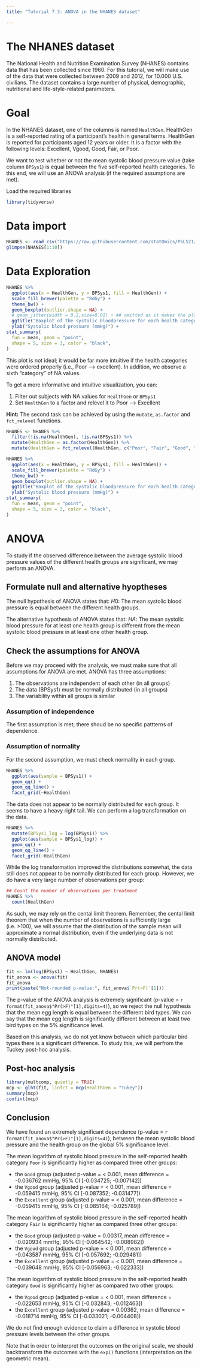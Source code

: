 ```yaml
---
title: "Tutorial 7.3: ANOVA in the NHANES dataset"

---
```


# The NHANES dataset

The National Health and Nutrition Examination Survey (NHANES) contains data
that has been collected since 1960. For this tutorial, we will make use of
the data that were collected between 2009 and 2012, for 10.000 U.S. civilians.
The dataset contains a large number of physical, demographic, nutritional and
life-style-related parameters.

# Goal

In the NHANES dataset, one of the columns is named `HealthGen`.
HealthGen is a self-reported rating of a participant’s health
in general terms. HealthGen is reported for participants aged 12
years or older. It is a factor with the following levels:
Excellent, Vgood, Good, Fair, or Poor.

We want to test whether or not the mean systolic blood pressure
value (take column `BPSys1`) is equal between the five self-reported
health categories. To this end, we will use an ANOVA analysis
(if the required assumptions are met).

Load the required libraries

```r
library(tidyverse)
```

# Data import

```r
NHANES <- read_csv("https://raw.githubusercontent.com/statOmics/PSLS21/data/NHANES.csv")
glimpse(NHANES[1:10])
```

# Data Exploration

```r
NHANES %>%
  ggplot(aes(x = HealthGen, y = BPSys1, fill = HealthGen)) +
  scale_fill_brewer(palette = "RdGy") +
  theme_bw() +
  geom_boxplot(outlier.shape = NA) +
  # geom_jitter(width = 0.2,size=0.01) + ## omitted as it makes the plot messy
  ggtitle("Boxplot of the systolic bloodpressure for each health category") +
  ylab("Systolic blood pressure (mmHg)") +
stat_summary(
  fun = mean, geom = "point",
  shape = 5, size = 3, color = "black",
)
```

This plot is not ideal; it would be far more intuitive if
the health categories were ordered properly (i.e., Poor --> excellent).
In addition, we observe a sixth "category" of NA values.

To get a more informative and intuitive visualization, you can:

1. Filter out subjects with NA values for `HealthGen` or `BPSys1`
2. Set `HealthGen` to a factor and relevel it to Poor --> Excellent

**Hint:** The second task can be achieved by using the `mutate`,
`as.factor` and `fct_relevel` functions.

```r
NHANES <- NHANES %>%
  filter(!is.na(HealthGen), !is.na(BPSys1)) %>%
  mutate(HealthGen = as.factor(HealthGen)) %>%
  mutate(HealthGen = fct_relevel(HealthGen, c("Poor", "Fair", "Good", "Vgood", "Excellent")))
```

```r
NHANES %>%
  ggplot(aes(x = HealthGen, y = BPSys1, fill = HealthGen)) +
  scale_fill_brewer(palette = "RdGy") +
  theme_bw() +
  geom_boxplot(outlier.shape = NA) +
  ggtitle("Boxplot of the systolic bloodpressure for each health category") +
  ylab("Systolic blood pressure (mmHg)") +
stat_summary(
  fun = mean, geom = "point",
  shape = 5, size = 3, color = "black",
)
```

# ANOVA

To study if the observed difference between the
average systolic blood pressure values of the different health groups
are significant, we may perform an ANOVA.

## Formulate null and alternative hyoptheses

The null hypothesis of ANOVA states that:
$H0$: The mean systolic blood pressure is equal between the different health groups.

The alternative hypothesis of ANOVA states that:
$HA$: The mean systolic blood pressure for at least one health group is different
from the mean systolic blood pressure in at least one other health group.

## Check the assumptions for ANOVA

Before we may proceed with the analysis, we must make sure that all
assumptions for ANOVA are met. ANOVA has three assumptions:

1. The observations are independent of each other (in all groups)
2. The data (BPSys1) must be normally distributed (in all groups)
3. The variability within all groups is similar

### Assumption of independence

The first assumption is met; there shoud be no specific pattterns of dependence.

### Assumption of normality

For the second assumption, we must check normality in each group.

```r
NHANES %>%
  ggplot(aes(sample = BPSys1)) +
  geom_qq() +
  geom_qq_line() +
  facet_grid(~HealthGen)
```

The data does not appear to be normally distributed for
each group. It seems to have a heavy right tail. We can
perform a log transformation on the data.

```r
NHANES %>%
  mutate(BPSys1_log = log(BPSys1)) %>%
  ggplot(aes(sample = BPSys1_log)) +
  geom_qq() +
  geom_qq_line() +
  facet_grid(~HealthGen)
```

While the log transformation improved the distributions somewhat,
the data still does not appear to be normally distributed for
each group. However, we do have a very large number of
observations per group:

```r
## Count the number of observations per treatment
NHANES %>%
  count(HealthGen)
```

As such, we may rely on the cental limit theorem.
Remember, the cental limit theorem that when the number
of observations is sufficiently large (i.e. >100), we
will assume that the distribution of the sample mean will
approximate a normal distribution, even if the underlying
data is not normally distributed.

## ANOVA model

```r
fit <- lm(log(BPSys1) ~ HealthGen, NHANES)
fit_anova <- anova(fit)
fit_anova
print(paste("Not-rounded p-value:", fit_anova$`Pr(>F)`[1]))
```

The p-value of the ANOVA analysis is extremely significant
(p-value = `r format(fit_anova$"Pr(>F)"[1],digits=4)`),
so we reject the null hypothesis that the mean
egg length is equal between the different bird types.
We can say that the mean egg length is significantly different
between at least two bird types on the 5% significance level.

Based on this analysis, we do not yet know between which particular
bird types there is a significant difference. To study this, we will
perfrom the Tuckey post-hoc analysis.

## Post-hoc analysis

```r
library(multcomp, quietly = TRUE)
mcp <- glht(fit, linfct = mcp(HealthGen = "Tukey"))
summary(mcp)
confint(mcp)
```

## Conclusion

We have found an extremely significant dependence (p-value = `r format(fit_anova$"Pr(>F)"[1],digits=4)`),
between the mean systolic blood pressure and the health group
on the global 5% significance level.

The mean logarithm of systolic blood pressure in the self-reported health
category `Poor` is significantly higher as compared three other groups:

- the `Good` group (adjusted p-value = < 0.001, mean difference = -0.036762 mmHg, 95% CI [-0.034725; -0.007142])
- the `Vgood` group (adjusted p-value = < 0.001, mean difference = -0.059415 mmHg, 95% CI [-0.087352; -0.031477])
- the `Excellent` group (adjusted p-value = < 0.001, mean difference = -0.059415 mmHg, 95% CI [-0.085164; -0.025789])

The mean logarithm of  systolic blood pressure in the self-reported health
category `Fair` is significantly higher as compared three other groups:

- the `Good` group (adjusted p-value = 0.00317, mean difference = -0.020934  mmHg, 95% CI [-0.064542; -0.008982])
- the `Vgood` group (adjusted p-value = < 0.001, mean difference = -0.043587 mmHg, 95% CI [-0.057692; -0.029481])
- the `Excellent` group (adjusted p-value = < 0.001, mean difference = -0.039648 mmHg, 95% CI [-0.056963; -0.022333])

The mean logarithm of systolic blood pressure in the self-reported health
category `Good` is significantly higher as compared two other groups:

- the `Vgood` group (adjusted p-value = < 0.001, mean difference = -0.022653 mmHg, 95% CI [-0.032843; -0.012463])
- the `Excellent` group (adjusted p-value = 0.00362, mean difference = -0.018714 mmHg, 95% CI [-0.033021; -0.004408])

We do not find enough evidence to claim a difference in systolic
blood pressure levels between the other groups.

Note that in order to interpret the outcomes on the original scale,
we should backtransform the outcomes with the `exp()` functions
(interpretation on the geometric mean).
